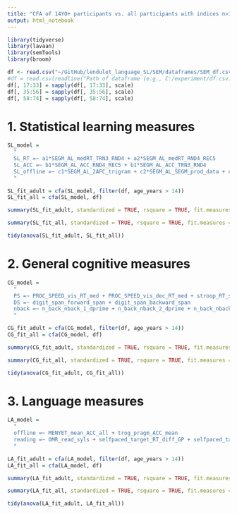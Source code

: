 ```yaml
---
title: "CFA of 14YO+ participants vs. all participants with indices n>100"
output: html_notebook
---
```


```r
library(tidyverse)
library(lavaan)
library(semTools)
library(broom)
```

```r
df <- read.csv("~/GitHub/lendulet_language_SL/SEM/dataframes/SEM_df.csv")
#df = read.csv(readline("Path of dataframe (e.g., C:/experiment/df.csv): "))
df[, 17:33] = sapply(df[, 17:33], scale)
df[, 35:56] = sapply(df[, 35:56], scale)
df[, 58:74] = sapply(df[, 58:74], scale)
```

# 1. Statistical learning measures

```r
SL_model =
  "
  SL_RT =~ a1*SEGM_AL_medRT_TRN3_RND4 + a2*SEGM_AL_medRT_RND4_REC5
  SL_ACC =~ b1*SEGM_AL_ACC_RND4_REC5 + b1*SEGM_AL_ACC_TRN3_RND4
  SL_offline =~ c1*SEGM_AL_2AFC_trigram + c2*SEGM_AL_SEGM_prod_data + c3*AGL_2AFC_phr + c4*AGL_2AFC_sent + c5*AGL_prod
  "
```

```r
SL_fit_adult = cfa(SL_model, filter(df, age_years > 14))
SL_fit_all = cfa(SL_model, df)
```

```r
summary(SL_fit_adult, standardized = TRUE, rsquare = TRUE, fit.measures = TRUE)
```

```r
summary(SL_fit_all, standardized = TRUE, rsquare = TRUE, fit.measures = TRUE)
```

```r
tidy(anova(SL_fit_adult, SL_fit_all))
```

# 2. General cognitive measures

```r
CG_model =
  "
  PS =~ PROC_SPEED_vis_RT_med + PROC_SPEED_vis_dec_RT_med + stroop_RT_score + simon_RT_score
  DS =~ digit_span_forward_span + digit_span_backward_span
  nback =~ n_back_nback_1_dprime + n_back_nback_2_dprime + n_back_nback_3_dprime
  "
```

```r
CG_fit_adult = cfa(CG_model, filter(df, age_years > 14))
CG_fit_all = cfa(CG_model, df)
```

```r
summary(CG_fit_adult, standardized = TRUE, rsquare = TRUE, fit.measures = TRUE)
```

```r
summary(CG_fit_all, standardized = TRUE, rsquare = TRUE, fit.measures = TRUE)
```

```r
tidy(anova(CG_fit_adult, CG_fit_all))
```

# 3. Language measures

```r
LA_model =
  "
  offline =~ MENYET_mean_ACC_all + trog_pragm_ACC_mean
  reading =~ OMR_read_syls + selfpaced_target_RT_diff_GP + selfpaced_target_RT_diff_sertes
  "
```

```r
LA_fit_adult = cfa(LA_model, filter(df, age_years > 14))
LA_fit_all = cfa(LA_model, df)
```

```r
summary(LA_fit_adult, standardized = TRUE, rsquare = TRUE, fit.measures = TRUE)
```

```r
summary(LA_fit_all, standardized = TRUE, rsquare = TRUE, fit.measures = TRUE)
```

```r
tidy(anova(LA_fit_adult, LA_fit_all))
```
